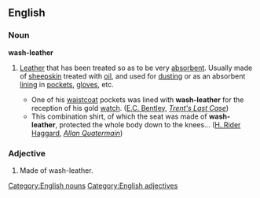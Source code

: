 ==English==
===Noun===
'''wash-leather'''
#{{uncountable}} [[Leather]] that has been treated so as to be very [[absorbent]]. Usually made of [[sheepskin]] treated with [[oil]], and used for [[dusting]] or as an absorbent [[lining]] in [[pocket]]s, [[glove]]s, etc.
#*One of his [[waistcoat]] pockets was lined with '''wash-leather''' for the reception of his gold [[watch]]. ([[w:Edmund Clerihew Bentley|E.C. Bentley]], ''[[Wikisource:Trent's Last Case|Trent's Last Case]]'')
#*This combination shirt, of which the seat was made of '''wash-leather''', protected the whole body down to the knees... ([[w:H. Rider Haggard|H. Rider Haggard]], ''[[Wikisource:Allan Quatermain|Allan Quatermain]]'')

===Adjective===
# Made of wash-leather.

[[Category:English nouns]]
[[Category:English adjectives]]